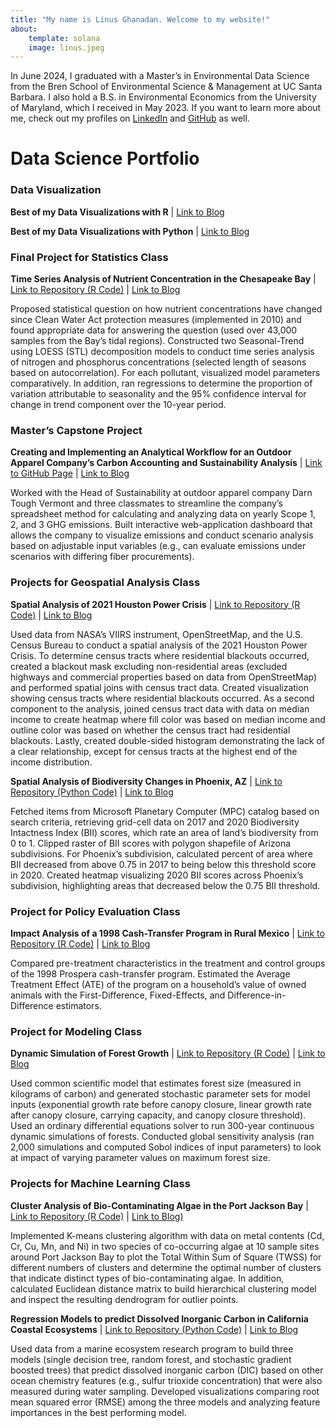 ```yaml
---
title: "My name is Linus Ghanadan. Welcome to my website!"
about:
    template: solana
    image: linus.jpeg
---
```


In June 2024, I graduated with a Master's in Environmental Data Science from the Bren School of Environmental Science & Management at UC Santa Barbara. I also hold a B.S. in Environmental Economics from the University of Maryland, which I received in May 2023. If you want to learn more about me, check out my profiles on [LinkedIn](https://www.linkedin.com/in/linus-ghanadan/) and [GitHub](https://github.com/linusghanadan) as well.

# Data Science Portfolio

### Data Visualization

**Best of my Data Visualizations with R** | [Link to Blog](https://linusghanadan.github.io/blog/2024-7-24-post/)

**Best of my Data Visualizations with Python** | [Link to Blog](https://linusghanadan.github.io/blog/2024-7-23-post/)

### Final Project for Statistics Class

**Time Series Analysis of Nutrient Concentration in the Chesapeake Bay** | [Link to Repository (R Code)](https://github.com/linusghanadan/chesapeake-bay-nutrient-pollution) | [Link to Blog](https://linusghanadan.github.io/blog/2023-12-12-post/)

Proposed statistical question on how nutrient concentrations have changed since Clean Water Act protection measures (implemented in 2010) and found appropriate data for answering the question (used over 43,000 samples from the Bay’s tidal regions). Constructed two Seasonal-Trend using LOESS (STL) decomposition models to conduct time series analysis of nitrogen and phosphorus concentrations (selected length of seasons based on autocorrelation). For each pollutant, visualized model parameters comparatively. In addition, ran regressions to determine the proportion of variation attributable to seasonality and the 95% confidence interval for change in trend component over the 10-year period.

### Master's Capstone Project

**Creating and Implementing an Analytical Workflow for an Outdoor Apparel Company’s Carbon Accounting and Sustainability Analysis** | [Link to GitHub Page](https://github.com/carbonSOCKprint) | [Link to Blog](https://linusghanadan.github.io/blog/2024-6-20-post/)

Worked with the Head of Sustainability at outdoor apparel company Darn Tough Vermont and three classmates to streamline the company's spreadsheet method for calculating and analyzing data on yearly Scope 1, 2, and 3 GHG emissions. Built interactive web-application dashboard that allows the company to visualize emissions and conduct scenario analysis based on adjustable input variables (e.g., can evaluate emissions under scenarios with differing fiber procurements).

### Projects for Geospatial Analysis Class

**Spatial Analysis of 2021 Houston Power Crisis** | [Link to Repository (R Code)](https://github.com/linusghanadan/houston_power_crisis/tree/main) | [Link to Blog](https://linusghanadan.github.io/blog/2024-1-20-post/)

Used data from NASA’s VIIRS instrument, OpenStreetMap, and the U.S. Census Bureau to conduct a spatial analysis of the 2021 Houston Power Crisis. To determine census tracts where residential blackouts occurred, created a blackout mask excluding non-residential areas (excluded highways and commercial properties based on data from OpenStreetMap) and performed spatial joins with census tract data. Created visualization showing census tracts where residential blackouts occurred. As a second component to the analysis, joined census tract data with data on median income to create heatmap where fill color was based on median income and outline color was based on whether the census tract had residential blackouts. Lastly, created double-sided histogram demonstrating the lack of a clear relationship, except for census tracts at the highest end of the income distribution.

**Spatial Analysis of Biodiversity Changes in Phoenix, AZ** | [Link to Repository (Python Code)](https://github.com/linusghanadan/phoenix_biodiversity) | [Link to Blog](https://linusghanadan.github.io/blog/2023-12-13-post/phoenix_biodiversity.html)

Fetched items from Microsoft Planetary Computer (MPC) catalog based on search criteria, retrieving grid-cell data on 2017 and 2020 Biodiversity Intactness Index (BII) scores, which rate an area of land’s biodiversity from 0 to 1. Clipped raster of BII scores with polygon shapefile of Arizona subdivisions. For Phoenix’s subdivision, calculated percent of area where BII decreased from above 0.75 in 2017 to being below this threshold score in 2020. Created heatmap visualizing 2020 BII scores across Phoenix’s subdivision, highlighting areas that decreased below the 0.75 BII threshold.

### Project for Policy Evaluation Class

**Impact Analysis of a 1998 Cash-Transfer Program in Rural Mexico** | [Link to Repository (R Code)](https://github.com/linusghanadan/cash-transfer-policy) | [Link to Blog](https://linusghanadan.github.io/blog/2024-3-6-post/)

Compared pre-treatment characteristics in the treatment and control groups of the 1998 Prospera cash-transfer program. Estimated the Average Treatment Effect (ATE) of the program on a household’s value of owned animals with the First-Difference, Fixed-Effects, and Difference-in-Difference estimators.

### Project for Modeling Class

**Dynamic Simulation of Forest Growth** | [Link to Repository (R Code)](https://github.com/linusghanadan/dynamic-simulation-forest-growth) | [Link to Blog](https://linusghanadan.github.io/blog/2024-6-10-post/)

Used common scientific model that estimates forest size (measured in kilograms of carbon) and generated stochastic parameter sets for model inputs (exponential growth rate before canopy closure, linear growth rate after canopy closure, carrying capacity, and canopy closure threshold). Used an ordinary differential equations solver to run 300-year continuous dynamic simulations of forests. Conducted global sensitivity analysis (ran 2,000 simulations and computed Sobol indices of input parameters) to look at impact of varying parameter values on maximum forest size.

### Projects for Machine Learning Class

**Cluster Analysis of Bio-Contaminating Algae in the Port Jackson Bay** | [Link to Repository (R Code)](https://github.com/linusghanadan/ml-clustering-lab/tree/main) | [Link to Blog)](https://linusghanadan.github.io/blog/2024-4-1-post/)

Implemented K-means clustering algorithm with data on metal contents (Cd, Cr, Cu, Mn, and Ni) in two species of co-occurring algae at 10 sample sites around Port Jackson Bay to plot the Total Within Sum of Square (TWSS) for different numbers of clusters and determine the optimal number of clusters that indicate distinct types of bio-contaminating algae. In addition, calculated Euclidean distance matrix to build hierarchical clustering model and inspect the resulting dendrogram for outlier points.

**Regression Models to predict Dissolved Inorganic Carbon in California Coastal Ecosystems** | [Link to Repository (Python Code)](https://github.com/linusghanadan/dic-ml-models) | [Link to Blog](https://linusghanadan.github.io/blog/2024-4-3-post/dic-ml-models.html)

Used data from a marine ecosystem research program to build three models (single decision tree, random forest, and stochastic gradient boosted trees) that predict dissolved inorganic carbon (DIC) based on other ocean chemistry features (e.g., sulfur trioxide concentration) that were also measured during water sampling. Developed visualizations comparing root mean squared error (RMSE) among the three models and analyzing feature importances in the best performing model.